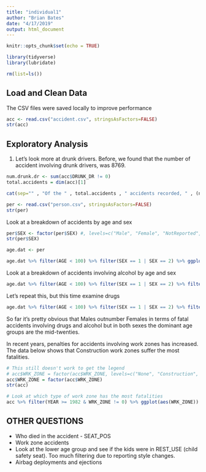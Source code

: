 ```yaml
---
title: "individual1"
author: "Brian Bates"
date: "4/17/2019"
output: html_document
---
```


```r
knitr::opts_chunk$set(echo = TRUE)
```

```r
library(tidyverse)
library(lubridate)

rm(list=ls())
```

## Load and Clean Data

The CSV files were saved locally to improve performance

```r

acc <- read.csv("accident.csv", stringsAsFactors=FALSE)
str(acc)
```

## Exploratory Analysis

1)  Let's look more at drunk drivers.  Before, we found that the number of accident involving drunk drivers, was 8769.
```r
num.drunk.dr <- sum(acc$DRUNK_DR != 0)
total.accidents = dim(acc)[1]

cat(sep="" , "Of the " , total.accidents , " accidents recorded, " , (num.drunk.dr / total.accidents)*100 , "% are fatal accidents involving alcohol.")
```

```r
per <- read.csv("person.csv", stringsAsFactors=FALSE)
str(per)
```

Look at a breakdown of accidents by age and sex

```r
per$SEX <- factor(per$SEX) #, levels=c("Male", "Female", "NotReported", "Unknown"))
str(per$SEX)

age.dat <- per

age.dat %>% filter(AGE < 100) %>% filter(SEX == 1 | SEX == 2) %>% ggplot(aes(x = AGE, fill=SEX)) + geom_histogram() + labs(title="Accident breakdown by age and sex")
```

Look at a breakdown of accidents involving alcohol by age and sex
```r
age.dat %>% filter(AGE < 100) %>% filter(SEX == 1 | SEX == 2) %>% filter(DRINKING == 1) %>% ggplot(aes(x = AGE, fill=SEX)) + geom_histogram() + labs(title="Accidents involving alcohol by age and sex")
```

Let's repeat this, but this time examine drugs
```r
age.dat %>% filter(AGE < 100) %>% filter(SEX == 1 | SEX == 2) %>% filter(DRUGS == 1) %>% ggplot(aes(x = AGE, fill=SEX)) + geom_histogram() + labs(title="Accidents involving drugs by age and sex")
```

So far it's pretty obvious that Males outnumber Females in terms of fatal accidents involving drugs and alcohol but in both sexes the dominant age groups are the mid-twenties.


In recent years, penalties for accidents involving work zones has increased.  The data below shows that Construction work zones suffer the most fatalities.
```r
# This still doesn't work to get the legend
# acc$WRK_ZONE = factor(acc$WRK_ZONE, levels=c("None", "Construction", "Maintenance", "Construction or Maintenance", "Utility", "Work Zone, Type Unknown", "Not reported"))
acc$WRK_ZONE = factor(acc$WRK_ZONE)
str(acc)

# Look at which type of work zone has the most fatalities
acc %>% filter(YEAR >= 1982 & WRK_ZONE != 0) %>% ggplot(aes(WRK_ZONE)) + geom_bar()
```

## OTHER QUESTIONS
- Who died in the accident - SEAT_POS
- Work zone accidents
- Look at the lower age group and see if the kids were in REST_USE (child safety seat).  Too much filtering due to reporting style changes.
- Airbag deployments and ejections
